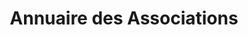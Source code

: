 ---
layout: ../../../layouts/AssoSort.astro
title: "Annuaire des Associations"
typeFilter: ecologie
affiliationFilter: sciences
---